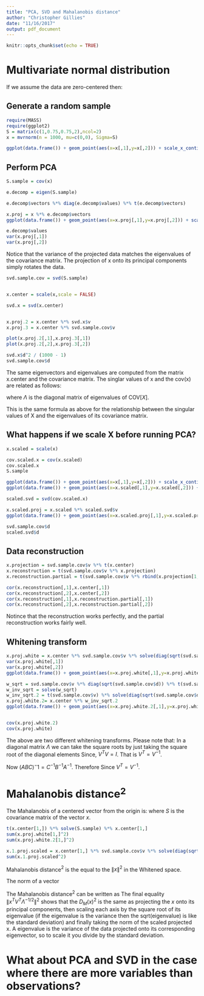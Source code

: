 ```yaml
---
title: "PCA, SVD and Mahalanobis distance"
author: "Christopher Gillies"
date: "11/16/2017"
output: pdf_document
---
```


```r
knitr::opts_chunk$set(echo = TRUE)
```

# Multivariate normal distribution

\begin{equation}
f(x)=\frac{1}{\sqrt{(2\pi)^n|\boldsymbol\Sigma|}}
\exp\left(-\frac{1}{2}({x}-{\mu})^T{\boldsymbol\Sigma}^{-1}({x}-{\mu})
\right)
\end{equation}

If we assume the data are zero-centered then:
\begin{equation}
f(x)=\frac{1}{\sqrt{(2\pi)^n|\boldsymbol\Sigma|}}
\exp\left(-\frac{1}{2}({x})^T{\boldsymbol\Sigma}^{-1}({x})
\right)
\end{equation}

## Generate a random sample

```r
require(MASS)
require(ggplot2)
S = matrix(c(1,0.75,0.75,2),ncol=2)
x = mvrnorm(n = 1000, mu=c(0,0), Sigma=S)

ggplot(data.frame()) + geom_point(aes(x=x[,1],y=x[,2])) + scale_x_continuous(limits=c(-4,4))  + scale_y_continuous(limits=c(-4,4))
```

## Perform PCA
```r
S.sample = cov(x)

e.decomp = eigen(S.sample)

e.decomp$vectors %*% diag(e.decomp$values) %*% t(e.decomp$vectors)

x.proj = x %*% e.decomp$vectors
ggplot(data.frame()) + geom_point(aes(x=x.proj[,1],y=x.proj[,2])) + scale_x_continuous(limits=c(-4,4))  + scale_y_continuous(limits=c(-4,4))

e.decomp$values
var(x.proj[,1])
var(x.proj[,2])
```

Notice that the variance of the projected data matches the eigenvalues of the covariance matrix. The projection of x onto its principal components simply rotates the data.

```r

svd.sample.cov = svd(S.sample)


x.center = scale(x,scale = FALSE)

svd.x = svd(x.center)


x.proj.2 = x.center %*% svd.x$v
x.proj.3 = x.center %*% svd.sample.cov$v

plot(x.proj.2[,1],x.proj.3[,1])
plot(x.proj.2[,2],x.proj.3[,2])

svd.x$d^2 / (1000 - 1)
svd.sample.cov$d
```

The same eigenvectors and eigenvalues are computed from the matrix x.center and the covariance matrix. The singlar values of x and the cov(x) are related as follows:

\begin{equation}
\lambda_i = \frac{\sigma_i^2}{n-1} 
\end{equation}

\begin{equation}
\text{COV} \left [ X \right ] = \frac{1}{n-1}X^TX 
\end{equation}

\begin{equation}
X = U \Sigma V^T 
\end{equation}

\begin{equation}
X^TX = (U \Sigma V^T)^T (U \Sigma V^T)
\end{equation}

\begin{equation}
X^TX = V \Sigma U^TU \Sigma V^T
\end{equation}

\begin{equation}
X^TX = V \Sigma \Sigma V^T = V \Sigma^2 V^T
\end{equation}

\begin{equation}
\frac{1}{n-1}X^TX = \frac{1}{n-1} V \Sigma^2 V^T \rightarrow \frac{1}{n-1} \Sigma^2 = \Lambda
\end{equation}

where $\Lambda$ is the diagonal matrix of eigenvalues of $\text{COV} \left [ X \right ]$.

This is the same formula as above for the relationship between the singular values of X and the eigenvalues of its covariance matrix.

## What happens if we scale X before running PCA?

```r
x.scaled = scale(x)

cov.scaled.x = cov(x.scaled)
cov.scaled.x
S.sample

ggplot(data.frame()) + geom_point(aes(x=x[,1],y=x[,2])) + scale_x_continuous(limits=c(-4,4))  + scale_y_continuous(limits=c(-4,4)) + ggtitle("Before scaling")
ggplot(data.frame()) + geom_point(aes(x=x.scaled[,1],y=x.scaled[,2])) + scale_x_continuous(limits=c(-4,4))  + scale_y_continuous(limits=c(-4,4)) + ggtitle("After scaling")
```

```r
scaled.svd = svd(cov.scaled.x)

x.scaled.proj = x.scaled %*% scaled.svd$v 
ggplot(data.frame()) + geom_point(aes(x=x.scaled.proj[,1],y=x.scaled.proj[,2])) + scale_x_continuous(limits=c(-4,4))  + scale_y_continuous(limits=c(-4,4)) + ggtitle("After projection scaled x") 

svd.sample.cov$d
scaled.svd$d
```

## Data reconstruction

```r

x.projection = svd.sample.cov$v %*% t(x.center)
x.reconstruction = t(svd.sample.cov$v %*% x.projection)
x.reconstruction.partial = t(svd.sample.cov$v %*% rbind(x.projection[1,], 0))

cor(x.reconstruction[,1],x.center[,1])
cor(x.reconstruction[,2],x.center[,2])
cor(x.reconstruction[,1],x.reconstruction.partial[,1])
cor(x.reconstruction[,2],x.reconstruction.partial[,2])

```

Notince that the reconstruction works perfectly, and the partial reconstruction works fairly well.

## Whitening transform
```r
x.proj.white = x.center %*% svd.sample.cov$v %*% solve(diag(sqrt(svd.sample.cov$d)))
var(x.proj.white[,1])
var(x.proj.white[,2])
ggplot(data.frame()) + geom_point(aes(x=x.proj.white[,1],y=x.proj.white[,2])) + scale_x_continuous(limits=c(-4,4))  + scale_y_continuous(limits=c(-4,4)) + ggtitle("Whitening Transfrom")

w_sqrt = svd.sample.cov$v %*% diag(sqrt(svd.sample.cov$d)) %*% t(svd.sample.cov$v)
w_inv_sqrt = solve(w_sqrt)
w_inv_sqrt.2 = t(svd.sample.cov$v) %*% solve(diag(sqrt(svd.sample.cov$d))) %*% svd.sample.cov$v
x.proj.white.2= x.center %*% w_inv_sqrt.2
ggplot(data.frame()) + geom_point(aes(x=x.proj.white.2[,1],y=x.proj.white.2[,2])) + scale_x_continuous(limits=c(-4,4))  + scale_y_continuous(limits=c(-4,4)) + ggtitle("Whitening Transfrom 2")


cov(x.proj.white.2)
cov(x.proj.white)

```


The above are two different whitening transforms.
Please note that:
\begin{equation}
\text{COV}[X] = V \Lambda V^T
\end{equation}
In a diagonal matrix $\Lambda$ we can take the square roots by just taking the square root of the diagonal elements
\begin{equation}
\text{COV}[X] = (V \Lambda^{1/2} V^T)^2 = V \Lambda^{1/2} (V^T V) \Lambda^{1/2} V^T = V \Lambda V^T
\end{equation}
Since, $V^T V = I$. That is $V^T = V^{-1}$.
\begin{equation}
\text{COV}[X]^{1/2} = V \Lambda^{1/2} V^T 
\end{equation}


Now $(ABC)^-1 = C^{-1}B^{-1}A^{-1}$. Therefore
\begin{equation}
\text{COV}[X]^{-1/2} = (V \Lambda^{1/2} V^T )^{-1} = V^{-1} \Lambda^{-1/2} (V^{-1})^-1 = V^{T} \Lambda^{-1/2} V
\end{equation}
Since $V^T = V^{-1}$.

# Mahalanobis distance$^2$
The Mahalanobis of a centered vector from the origin is:
\begin{equation}
D_{M}(x)^2 = x^T S^{-1} x
\end{equation}
where $S$ is the covariance matrix of the vector $x$.

```r
t(x.center[1,]) %*% solve(S.sample) %*% x.center[1,]
sum(x.proj.white[1,]^2)
sum(x.proj.white.2[1,]^2)

x.1.proj.scaled = x.center[1,] %*% svd.sample.cov$v %*% solve(diag(sqrt(svd.sample.cov$d)))
sum(x.1.proj.scaled^2)
```

Mahalanobis distance$^2$ is the equal to the $\lVert x \rVert^2$ in the Whitened space.

The norm of a vector
\begin{equation}
\lVert x \rVert^2 = \sum{x_i^2} = x^Tx
\end{equation}
\begin{equation}
(x^T)^T = x
\end{equation}




\begin{equation}
D_{M}(x)^2 = x^T \text{COV}[X]^{-1} x
\end{equation}

\begin{equation}
\text{COV}[X]^{-1} = (V \Lambda V^T )^{-1} = V^T \Lambda^{-1} V
\end{equation}

The Mahalanobis distance$^2$ can be written as 
\begin{equation}
D_{M}(x)^2 = x^T V^T \Lambda^{-1} V x =  x^T V^T \Lambda^{-1/2}  \Lambda^{-1/2} V x = (x^T V^T \Lambda^{-1/2})  (\Lambda^{-1/2} V x) = (\Lambda^{-1/2} V x)^T (\Lambda^{-1/2} V x)
\end{equation}
\begin{equation}
= (\Lambda^{-1/2} V x)^T (\Lambda^{-1/2} V x) = \lVert \Lambda^{-1/2} V x \rVert^2 = \lVert x^T V^T \Lambda^{-1/2} \rVert^2 = D_{M}(x)^2 
\end{equation}
The final equality $\lVert x^T V^T \Lambda^{-1/2} \rVert^2$ shows that the $D_{M}(x)^2$ is the same as projecting the $x$ onto its principal components, then scaling each axis by the square root of its eigenvalue (if the eigenvalue is the variance then the sqrt(eigenvalue) is like the standard deviation) and finally taking the norm of the scaled projected x. A eigenvalue is the variance of the data projected onto its corresponding eigenvector, so to scale it you divide by the standard deviation.

# What about PCA and SVD in the case where there are more variables than observations?